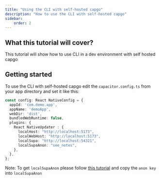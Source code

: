 ```yaml
---
title: "Using the CLI with self-hosted capgo"
description: "How to use the CLI with self-hosted capgo"
sidebar:
    order: 2
---
```


## What this tutorial will cover?

This tutorial will show how to use CLI in a dev environment with self hosted capgo

## Getting started

To use the CLI with self-hosted capgo edit the `capacitor.config.ts` from your app directory and set it like this:

```ts
const config: React NativeConfig = {
  appId: 'com.demo.app',
  appName: 'demoApp',
  webDir: 'dist',
  bundledWebRuntime: false,
  plugins: {
    React NativeUpdater : {
      localHost: "http://localhost:5173",
      localWebHost: "http://localhost:5173",
      localSupa: "http://localhost:54321",
      localSupaAnon: "see_notes",
    },
  },
};
```

Note: To get `localSupaAnon` please follow [this tutorial](/docs/plugin/self-hosted/local-dev/getting-started/) and copy the `anon key` into `localSupaAnon`
